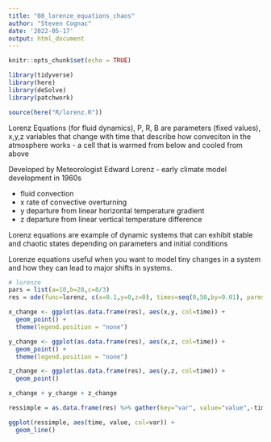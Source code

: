 ```yaml
---
title: "08_lorenze_equations_chaos"
author: "Steven Cognac"
date: '2022-05-17'
output: html_document
---
```


```r
knitr::opts_chunk$set(echo = TRUE)

library(tidyverse)
library(here)
library(deSolve)
library(patchwork)

source(here("R/lorenz.R"))
```

Lorenz Equations (for fluid dynamics), P, R, B are parameters (fixed values), x,y,z variables that change with time that describe how conveciton in the atmosphere works - a cell that is warmed from below and cooled from above

Developed by Meteorologist Edward Lorenz - early climate model development in 1960s

 - fluid convection
 - x rate of convective overturning
 - y departure from linear horizontal temperature gradient
 - z departure from linear vertical temperature difference
 
Lorenz equations are example of dynamic systems that can exhibit stable and chaotic states depending on parameters and initial conditions

Lorenze equations useful when you want to model tiny changes in a system and how they can lead to major shifts in systems.

```r
# lorenze
pars = list(a=10,b=28,c=8/3)
res = ode(func=lorenz, c(x=0.1,y=0,z=0), times=seq(0,50,by=0.01), parms=pars)

x_change <- ggplot(as.data.frame(res), aes(x,y, col=time)) +
  geom_point() +
  theme(legend.position = "none")
```


```r
y_change <- ggplot(as.data.frame(res), aes(x,z, col=time)) +
  geom_point() +
  theme(legend.position = "none")

```

```r
z_change <- ggplot(as.data.frame(res), aes(y,z, col=time)) +
  geom_point()
```

```r
x_change + y_change + z_change

```


```r
ressimple = as.data.frame(res) %>% gather(key="var", value="value",-time)

ggplot(ressimple, aes(time, value, col=var)) +
  geom_line()
```

